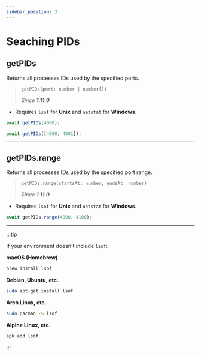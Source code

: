 ```yaml
---
sidebar_position: 3
---
```


# Seaching PIDs

## getPIDs

Returns all processes IDs used by the specified ports.

> `getPIDs(port: number | number[])`
>
> _Since **1.11.0**_

- Requires `lsof` for **Unix** and `netstat` for **Windows**.

```ts
await getPIDs(4000);
```

```ts
await getPIDs([4000, 4001]);
```

---

## getPIDs.range

Returns all processes IDs used by the specified port range.

> `getPIDs.range(startsAt: number, endsAt: number)`
>
> _Since **1.11.0**_

- Requires `lsof` for **Unix** and `netstat` for **Windows**.

```ts
await getPIDs.range(4000, 4100);
```

---

:::tip

If your environment doesn't include `lsof`:

**macOS (Homebrew)**

```sh
brew install lsof
```

**Debian, Ubuntu, etc.**

```sh
sudo apt-get install lsof
```

**Arch Linux, etc.**

```sh
sudo pacman -S lsof
```

**Alpine Linux, etc.**

```sh
apk add lsof
```

:::
